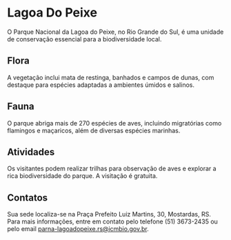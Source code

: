# Lagoa Do Peixe

O Parque Nacional da Lagoa do Peixe, no Rio Grande do Sul, é uma unidade de conservação essencial para a biodiversidade local.

## Flora

A vegetação inclui mata de restinga, banhados e campos de dunas, com destaque para espécies adaptadas a ambientes úmidos e salinos.

## Fauna

O parque abriga mais de 270 espécies de aves, incluindo migratórias como flamingos e maçaricos, além de diversas espécies marinhas.

## Atividades

Os visitantes podem realizar trilhas para observação de aves e explorar a rica biodiversidade do parque. A visitação é gratuita.

## Contatos

Sua sede localiza-se na Praça Prefeito Luiz Martins, 30, Mostardas, RS. Para mais informações, entre em contato pelo telefone (51) 3673-2435 ou pelo email parna-lagoadopeixe.rs@icmbio.gov.br.